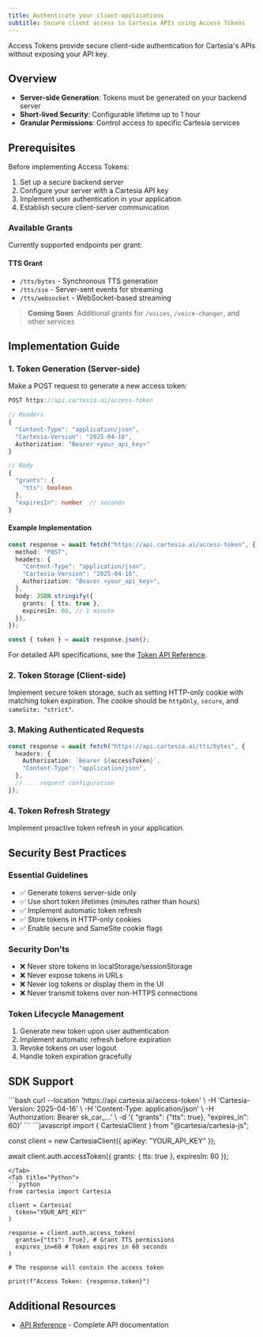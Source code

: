 ```yaml
---
title: Authenticate your client-applications
subtitle: Secure client access to Cartesia APIs using Access Tokens
---
```


Access Tokens provide secure client-side authentication for Cartesia's APIs without exposing your API key.

## Overview

- **Server-side Generation**: Tokens must be generated on your backend server
- **Short-lived Security**: Configurable lifetime up to 1 hour
- **Granular Permissions**: Control access to specific Cartesia services

## Prerequisites

Before implementing Access Tokens:

1. Set up a secure backend server
2. Configure your server with a Cartesia API key
3. Implement user authentication in your application
4. Establish secure client-server communication

### Available Grants

Currently supported endpoints per grant:

#### TTS Grant

- `/tts/bytes` - Synchronous TTS generation
- `/tts/sse` - Server-sent events for streaming
- `/tts/websocket` - WebSocket-based streaming

> **Coming Soon**: Additional grants for `/voices`, `/voice-changer`, and other services

## Implementation Guide

### 1. Token Generation (Server-side)

Make a POST request to generate a new access token:

```typescript
POST https://api.cartesia.ai/access-token

// Headers
{
  "Content-Type": "application/json",
  "Cartesia-Version": "2025-04-16",
  Authorization: "Bearer <your_api_key>"
}

// Body
{
  "grants": {
    "tts": boolean
  },
  "expiresIn": number  // seconds
}
```

#### Example Implementation

```typescript
const response = await fetch("https://api.cartesia.ai/access-token", {
  method: "POST",
  headers: {
    "Content-Type": "application/json",
    "Cartesia-Version": "2025-04-16",
    Authorization: "Bearer <your_api_key>",
  },
  body: JSON.stringify({
    grants: { tts: true },
    expiresIn: 60, // 1 minute
  }),
});

const { token } = await response.json();
```

For detailed API specifications, see the [Token API Reference](/2025-04-16/api-reference/auth/access-token).

### 2. Token Storage (Client-side)

Implement secure token storage, such as setting HTTP-only cookie with matching token expiration. The cookie should be `httpOnly`, `secure`, and `sameSite: "strict"`.

### 3. Making Authenticated Requests

```typescript
const response = await fetch("https://api.cartesia.ai/tts/bytes", {
  headers: {
    Authorization: `Bearer ${accessToken}`,
    "Content-Type": "application/json",
  },
  // ... request configuration
});
```

### 4. Token Refresh Strategy

Implement proactive token refresh in your application.

## Security Best Practices

### Essential Guidelines

- ✅ Generate tokens server-side only
- ✅ Use short token lifetimes (minutes rather than hours)
- ✅ Implement automatic token refresh
- ✅ Store tokens in HTTP-only cookies
- ✅ Enable secure and SameSite cookie flags

### Security Don'ts

- ❌ Never store tokens in localStorage/sessionStorage
- ❌ Never expose tokens in URLs
- ❌ Never log tokens or display them in the UI
- ❌ Never transmit tokens over non-HTTPS connections

### Token Lifecycle Management

1. Generate new token upon user authentication
2. Implement automatic refresh before expiration
3. Revoke tokens on user logout
4. Handle token expiration gracefully

## SDK Support

<Tabs>
  <Tab title="cURL">
  ```bash
  curl --location 'https://api.cartesia.ai/access-token' \
    -H 'Cartesia-Version: 2025-04-16' \
    -H 'Content-Type: application/json' \
    -H 'Authorization: Bearer sk_car_...' \
    -d '{ "grants": {"tts": true}, "expires_in": 60}'
  ```
</Tab>
<Tab title="JavaScript">
```javascript
import { CartesiaClient } from "@cartesia/cartesia-js";

const client = new CartesiaClient({ apiKey: "YOUR_API_KEY" });

await client.auth.accessToken({
  grants: {
    tts: true
  },
  expiresIn: 60
});

````
</Tab>
<Tab title="Python">
```python
from cartesia import Cartesia

client = Cartesia(
  token="YOUR_API_KEY"
)

response = client.auth.access_token(
  grants={"tts": True}, # Grant TTS permissions
  expires_in=60 # Token expires in 60 seconds
)

# The response will contain the access token

print(f"Access Token: {response.token}")

````

</Tab>
</Tabs>

## Additional Resources

- [API Reference](/2025-04-16/api-reference/auth/access-token) - Complete API documentation
